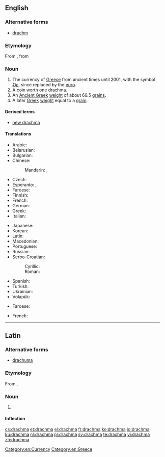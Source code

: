 ==English==
{{wikipedia|Greek drachma}}

===Alternative forms===
* [[drachm]]

===Etymology===
From {{etyl|grc|en}} {{term|δραχμή||a drachma|lang=grc|tr=drakhmē}}, from {{term|δράσσομαι||to grasp, seize|lang=grc|tr=drassomai}}

===Noun===
{{en-noun|s|drachmae|drachmai}}

# The currency of [[Greece]] from ancient times until 2001, with the symbol [[₯]], since replaced by the [[euro]].
# A coin worth one drachma.
# An [[Ancient Greek]] [[weight]] of about 66.5 [[grain]]s.
# A later [[Greek]] [[weight]] equal to a [[gram]].

====Derived terms====
* [[new drachma]]

====Translations====
{{trans-top|former currency of Greece}}
* Arabic: {{t|ar|دراخما|f|tr=dirāxmā|sc=Arab}}
* Belarusian: {{t|be|драхма|f|tr=dráxma|sc=Cyrl}}
* Bulgarian: {{t|bg|драхма|f|tr=dráhma|sc=Cyrl}}
* Chinese:
*: Mandarin: {{t|cmn|德拉克馬|sc=Hani}}, {{t+|cmn|德拉克马|tr=délākèmǎ|sc=Hani}}
* Czech: {{t+|cs|drachma|f}}
* Esperanto: {{t|eo|draĥmo}}, {{t|eo|drakmo}}
* Faroese: {{t|fo|drakma|f}}
* Finnish: {{t+|fi|drakma}}
* French: {{t+|fr|drachme|f}}
* German: {{t+|de|Drachme|f}}
* Greek: {{t+|el|δραχμή|f|tr=drachmí|sc=Grek}}
* Italian: {{t+|it|dracma|f}}
{{trans-mid}}
* Japanese: {{t|ja|ドラクマ|tr=dorakuma|sc=Jpan}}
* Korean: {{t|ko|드라크마|tr=deurakeuma|sc=Kore}}
* Latin: {{t|la|drachma|f}}
* Macedonian: {{t|mk|драхма|f|tr=dráhma}}
* Portuguese: {{t+|pt|dracma|f}}
* Russian: {{t+|ru|дра́хма|f|tr=dráxma}}
* Serbo-Croatian:
*: Cyrillic: {{t|sh|драхма|f}}
*: Roman: {{t|sh|drahma|f}}
* Spanish: {{t+|es|dracma|f}}
* Turkish: {{t+|tr|drahmi}}
* Ukrainian: {{t+|uk|драхма|f|tr=dráxma|sc=Cyrl}}
* Volapük: {{t+|vo|dragmad}}
{{trans-bottom}}

{{trans-top|a coin worth one drachma}}
* Faroese: {{t|fo|drakma|f}}
{{trans-mid}}
* French: {{t+|fr|drachme|f}}
{{trans-bottom}}

[[Category:en:Currency]]
[[Category:en:Greece]]

----

==Latin==

===Alternative forms===
* [[drachuma]]

===Etymology===
From {{etyl|grc|la}} {{term|δραχμή|tr=drakhmē|lang=grc}}.

===Noun===
{{la-noun|drachma|drachmae|drachmae|f|first}}

# {{l/en|drachma}} {{gloss|Ancient Greek coin, one hundredth of a {{l/la|mina}}}}

====Inflection====
{{la-decl-1st|drachm}}

[[cs:drachma]]
[[et:drachma]]
[[el:drachma]]
[[fr:drachma]]
[[ko:drachma]]
[[io:drachma]]
[[ku:drachma]]
[[nl:drachma]]
[[pl:drachma]]
[[sv:drachma]]
[[te:drachma]]
[[vi:drachma]]
[[zh:drachma]]